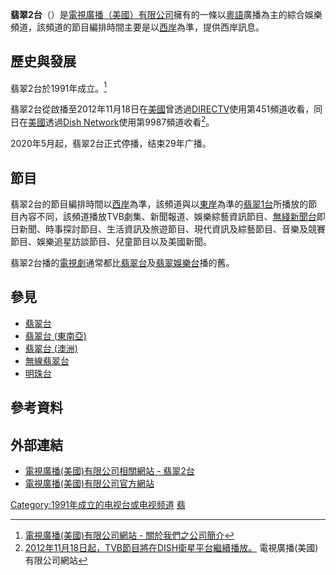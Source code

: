 {{not|J2}}
{{pathnav|電視廣播有限公司|TVBI}}
{{otheruses|subject=[[電視廣播(國際)有限公司|電視廣播(國際)有限公司]]在[[美國|美國]]播放的收費衛星頻道|other=其他同名頻道|翡翠2台 (消歧義)}}
{{TV channel|[[電視廣播（國際）有限公司|電視廣播（國際）有限公司]]|state=end}}
{{頻道資訊
| 頻道名稱         = 翡翠2台<br/>{{lang|en|TVB2}}
| 頻道圖片檔案     = tvb2.jpg
| 頻道圖片尺寸     = 
| 頻道圖片名稱     = 
| 所屬國家         = {{USA}}
| 總部所在         = 
| 播放地區         = {{USA}}
| 開播日期         = 1991年
| 停播日期         = 2020年5月
| 頻道類別         = 娛樂綜合
| 視頻格式         = [[576i|576i]] [[4:3|4:3]]
| 收視率           = 
| 收視率調查時間   = 
| 收視率資料來源   = 
| 頻道口號         = 
| 頻道語言         = [[粵語|粵語]]
| 擁有者           = [[電視廣播（美國）|電視廣播（美國）有限公司]]
| 持股者           = 
| 前頻道名稱       = 
| 被取代名稱       = 
| 集團同類頻道     = 
| 重播服務頻道     = 
| 頻道官方網站     = http://www.tvbusa.com/index.php?option=com_channel&Itemid=118&channel=2
| 備註             = 
| 衛星電視供應商01 = 美國[[w:en:Dish_Network|Dish Network]]
| 衛星電視頻道數01 = 9987頻道
|}}
'''翡翠2台'''（{{lang-en|'''TVB2'''}}）是[[電視廣播（美國）|電視廣播（美國）有限公司]]擁有的一條以[[粵語|粵語]]廣播為主的綜合娛樂頻道，該頻道的節目編排時間主要是以[[美國西岸|西岸]]為準，提供西岸訊息。

==歷史與發展==
翡翠2台於1991年成立。<ref>[http://www.tvbusa.com/index.php?option=com_channel&id=88&Itemid=131&channel=1 電視廣播(美國)有限公司網站 - 關於我們之公司簡介]</ref>

翡翠2台從啟播至2012年11月18日在[[美國|美國]]曾透過[[w:en:DirecTV|DIRECTV]]使用第451頻道收看，同日在[[美國|美國]]透過[[Dish_Network|Dish Network]]使用第9987頻道收看<ref>[http://www.tvbusa.com/index.php?option=com_channel&Itemid=140&id=3686 2012年11月18日起，TVB節目將在DISH衛星平台繼續播放。] {{Wayback|url=http://www.tvbusa.com/index.php?option=com_channel&Itemid=140&id=3686 |date=20121124085929 }} 電視廣播(美國)有限公司網站</ref>。

2020年5月起，翡翠2台正式停播，结束29年广播{{fact}}。

==節目==
翡翠2台的節目編排時間以[[美國西岸|西岸]]為準，該頻道與以[[美國東岸|東岸]]為準的[[翡翠1台|翡翠1台]]所播放的節目內容不同，該頻道播放TVB劇集、新聞報道、娛樂綜藝資訊節目、[[無綫新聞台|無綫新聞台]]即日新聞、時事探討節目、生活資訊及旅遊節目、現代資訊及綜藝節目、音樂及競賽節目、娛樂追星訪談節目、兒童節目以及美國新聞。

翡翠2台播的[[電視劇|電視劇]]通常都比[[翡翠台|翡翠台]]及[[翡翠娛樂台|翡翠娛樂台]]播的舊。
==參見==
*[[翡翠台|翡翠台]]
*[[翡翠台_(東南亞)|翡翠台 (東南亞)]]
*[[翡翠台_(澳洲)|翡翠台 (澳洲)]]
*[[無線翡翠台|無線翡翠台]]
*[[明珠台|明珠台]]

==參考資料==
<references />

==外部連結==
*[http://www.tvbusa.com/index.php?option=com_channel&Itemid=118&channel=2 電視廣播(美國)有限公司相關網站 - 翡翠2台]
*[http://www.tvbusa.com/ 電視廣播(美國)有限公司官方網站]

{{電視廣播有限公司頻道}}
{{海外中文電視台列表}}

[[Category:1991年成立的电视台或电视频道|Category:1991年成立的电视台或电视频道]]
[[Category:電視廣播有限公司電視頻道|翡]]